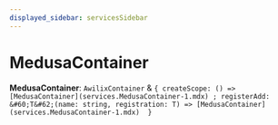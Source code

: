 ```yaml
---
displayed_sidebar: servicesSidebar
---
```



# MedusaContainer

 **MedusaContainer**: `AwilixContainer` & ``{ createScope: () => [MedusaContainer](services.MedusaContainer-1.mdx) ; registerAdd: &#60;T&#62;(name: string, registration: T) => [MedusaContainer](services.MedusaContainer-1.mdx)  }``
